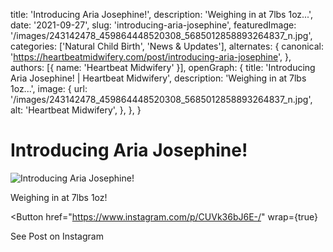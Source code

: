   title: 'Introducing Aria Josephine!',
  description: 'Weighing in at 7lbs 1oz...',
  date: '2021-09-27',
  slug: 'introducing-aria-josephine',
  featuredImage: '/images/243142478_459864448520308_5685012858893264837_n.jpg',
  categories: ['Natural Child Birth', 'News & Updates'],
  alternates: {
    canonical: 'https://heartbeatmidwifery.com/post/introducing-aria-josephine',
  },
  authors: [{ name: 'Heartbeat Midwifery' }],
  openGraph: {
    title: 'Introducing Aria Josephine! | Heartbeat Midwifery',
    description: 'Weighing in at 7lbs 1oz...',
    image: {
      url: '/images/243142478_459864448520308_5685012858893264837_n.jpg',
      alt: 'Heartbeat Midwifery',
    },
  },
}


# Introducing Aria Josephine!

<Image
  src="/images/243142478_459864448520308_5685012858893264837_n.jpg"
  size="large"
  wrap={true}
  alt="Introducing Aria Josephine!"
/>

Weighing in at 7lbs 1oz!

<Button
  href="https://www.instagram.com/p/CUVk36bJ6E-/"
  wrap={true}
>
  See Post on Instagram
</Button>
